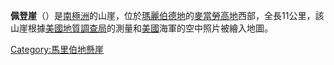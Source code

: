 {{unreferenced|time=2013-10-27T08:45:41+00:00}}
{{coord|74|57|S|136|28|W|display=title}}

'''佩登崖'''（{{lang-en|Peden Cliffs}}）是[[南極洲|南極洲]]的山崖，位於[[瑪麗伯德地|瑪麗伯德地]]的[[麥當勞高地|麥當勞高地]]西部，全長11公里，該山崖根據[[美國地質調查局|美國地質調查局]]的測量和[[美國|美國]]海軍的空中照片被繪入地圖。

{{DEFAULTSORT:Peden Cliffs}}
[[Category:馬里伯地懸崖|Category:馬里伯地懸崖]]


{{MarieByrdLand-geo-stub}}